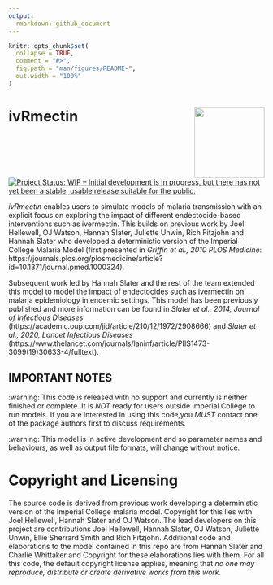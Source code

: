 ```yaml
---
output: 
  rmarkdown::github_document
---
```


<!-- README.md is generated from README.Rmd. Please edit that file -->

```r
knitr::opts_chunk$set(
  collapse = TRUE,
  comment = "#>",
  fig.path = "man/figures/README-",
  out.width = "100%"
)
```

# ivRmectin <img src="man/Figures/ivRmectin_logo.PNG" align="right" height="138.5" />
<!-- badges: start -->
[![Project Status: WIP – Initial development is in progress, but there has not yet been a stable, usable release suitable for the public.](https://www.repostatus.org/badges/latest/wip.svg)](https://www.repostatus.org/#wip)
<!-- badges: end -->

*ivRmectin* enables users to simulate models of malaria transmission with an explicit focus on exploring the impact of different endectocide-based interventions such as ivermectin. This builds on previous work by Joel Hellewell, OJ Watson, Hannah Slater, Juliette Unwin, Rich Fitzjohn and Hannah Slater who developed a deterministic version of the Imperial College Malaria Model (first presented in *Griffin et al., 2010 PLOS Medicine*: https://journals.plos.org/plosmedicine/article?id=10.1371/journal.pmed.1000324). 

Subsequent work led by Hannah Slater and the rest of the team extended this model to model the impact of endectocides such as ivermectin on malaria epidemiology in endemic settings. This model has been previously published and more
information can be found in *Slater et al., 2014, Journal of Infectious Diseases* (https://academic.oup.com/jid/article/210/12/1972/2908666) and *Slater et al., 2020, Lancet Infectious Diseases* (https://www.thelancet.com/journals/laninf/article/PIIS1473-3099(19)30633-4/fulltext). 

## IMPORTANT NOTES

:warning: This code is released with no support and currently is neither finished or complete. It is *NOT* ready for users outside Imperial College to run models. If you are interested in using this code,you *MUST* contact one of the package authors first to discuss requirements. 

:warning: This model is in active development and so parameter names and behaviours, as well as output file formats, will change without notice.

# Copyright and Licensing
The source code is derived from previous work developing a deterministic version of the Imperial College malaria model. Copyright for this lies with Joel Hellewell, Hannah Slater and OJ Watson. The lead developers on this project are  contributions Joel Hellewell, Hannah Slater, OJ Watson, Juliette Unwin, Ellie Sherrard Smith and Rich Fitzjohn. Additional code and elaborations to the model contained in this repo are from Hannah Slater and Charlie Whittaker and Copyright for these elaborations lies with them. For all this code, the default copyright license applies, meaning that *no one may reproduce, distribute or create derivative works from this work.*
